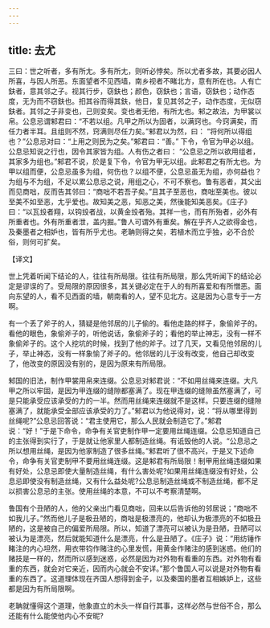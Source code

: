 ```yaml
---
---
---
```

title: 去尤
---



三曰：世之听者，多有所尢。多有所尢，则听必悖矣。所以尤者多故，其要必因人所喜，与因人所恶。东面望者不见西墙，南乡视者不睹北方，意有所在也。人有亡鈇者，意其邻之子。视其行步，窃鈇也；颜色，窃鈇也；言语，窃鈇也；动作态度，无为而不窃鈇也。抇其谷而得其鈇，他日，复见其邻之子，动作态度，无似窃鈇者。其邻之子非变也，己则变矣。变也者无他，有所尢也。邾之故法，为甲裳以帛。公息忌谓邾君曰：“不若以组。凡甲之所以为固者，以满窍也。今窍满矣，而任力者半耳。且组则不然，窍满则尽任力矣。”邾君以为然，曰： “将何所以得组也？”公息忌对曰：“上用之则民为之矣。”邾君曰：“善。” 下令，令官为甲必以组。公息忌知说之行也，因令其家皆为组。人有伤之者曰： “公息忌之所以欲用组者，其家多为组也。”邾君不说，於是复下令，令官为甲无以组。此邾君之有所尢也。为甲以组而便，公息忌虽多为组，何伤也？以组不便，公息忌虽无为组，亦何益也？为组与不为组，不足以累公息忌之说，用组之心，不可不察也。鲁有恶者，其父出而见商咄，反而告其邻曰：“商咄不若吾子矣。”且其子至恶也，商咄至美也。彼以至美不如至恶，尢乎爱也。故知美之恶，知恶之美，然後能知美恶矣。《庄子》曰：“以瓦殶者翔，以钩殶者战，以黄金殶者殆。其祥一也，而有所殆者，必外有所重者也。外有所重者泄，盖内掘。”鲁人可谓外有重矣。解在乎齐人之欲得金也，及秦墨者之相妒也，皆有所乎尤也。老聃则得之矣，若植木而立乎独，必不合於俗，则何可扩矣。

【译文】

世上凭着听闻下结论的人，往往有所局限。往往有所局限，那么凭听闻下的结论必定是谬误的了。受局限的原因很多，其关键必定在于人的有所喜爱和有所憎恶。面向东望的人，看不见西面的墙，朝南看的人，望不见北方。这是因为心意专于一方啊。

有一个丢了斧子的人，猜疑是他邻居的儿子偷的。看他走路的样子，象偷斧子的。看他的眼色，象偷斧子的，听他说话，象偷斧子的；看他的举止神志，没有一样不象偷斧子的。这个人挖坑的时候，找到了他的斧子。过了几天，又看见他邻居的儿子，举止神态，没有一样象愉了斧子的。他邻居的儿于没有改变，他自己却改变了，他改变的原因没有别的，是因为原来有所局限。

邾国的旧法，制作甲裳用帛来连缀。公息忌对邾君说：“不如用丝绳来连缀。大凡甲之所以牢固，是因为甲连缀的缝隙都塞满了。现在甲连缀的缝隙虽然塞满了，可是只能承受应该承受的力的一半。然而用丝绳来连缀就不是这样。只要连缀的缝隙塞满了，就能承受全部应该承受的力了。”邾君以为他说得对，说：“将从哪里得到丝绳呢?”公息忌回答说：“君主使用它，那么人民就会制造它了。”邾君说：“好！”于是下命令，命争有关官吏制作甲一定要用丝绳连缀。公息忌知道自己的主张得到实行了，于是就让他家里人都制造丝绳。有诋毁他的人说。“公息忌之所以想用丝绳，是因为他家制造了很多丝绳。”邾君听了很不高兴，于是又下述命令，命争有关官吏制甲不要用丝绳连缀。这是邾君有所局限！制甲用丝绳违缀如果有好处，公息忌即使大量制造丝绳，有什么害处呢?如果用丝绳连缀没有好处，公息忌即使没有制造丝绳，又有什么益处呢?公息忌制造丝绳或不制造丝绳，都不足以损害公息忌的主张。使用丝绳的本意，不可以不考察清楚啊。

鲁国有个丑陋的人，他的父亲出门看见商咄，回来以后告诉他的邻居说；“商咄不如我儿子。”然而他儿子是极丑陋的，商咄是极漂亮的，他却认为极漂亮的不如极丑陋的，这是被自己的偏爱所局限。所以，知道了漂亮可以被认为是丑陋，丑陋可以被认为是漂亮，然后就能知道什么是漂亮，什么是丑陋了。《庄子》说：“用纺锤作睹注的内心坦然，用衣带钧作赌注的心里发慌，用黄金作赌注的感到迷惑。他们的赌技是一样的，然而所以感到迷惑，必然是因为对外物有看重的东西。对外物有看重的东西，就会对它亲近，因而内心就会不安详。”那个鲁国人可以说是对外物有看重的东西了。这道理体现在齐国人想得到金子，以及秦国的墨者互相嫉妒上，这些都是因为有所局限啊。

老聃就懂得这个道理，他象直立的木头一样自行其事，这样必然与世俗不合，那么还能有什么能使他内心不安昵?